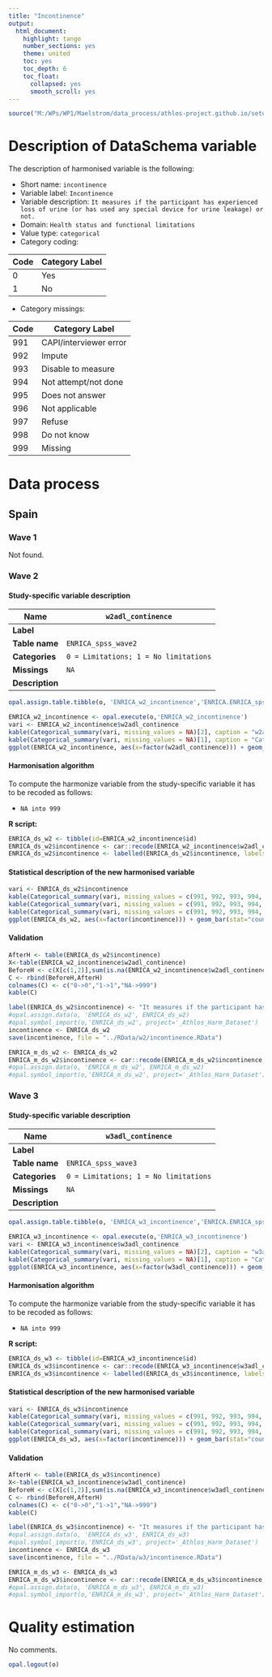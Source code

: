 ```yaml
---
title: "Incontinence"
output:
  html_document:
    highlight: tango
    number_sections: yes
    theme: united
    toc: yes
    toc_depth: 6
    toc_float:
      collapsed: yes
      smooth_scroll: yes
---
```


<!-- ########################################################## --> 

<!-- # Installation, loading packages -->
<!-- **R script:** -->

```r
source("M:/WPs/WP1/Maelstrom/data_process/athlos-project.github.io/setup_iago.r")
```
<!-- ########################################################## --> 



# Description of DataSchema variable

The description of harmonised variable is the following:


* Short name: `incontinence`
* Variable label: `Incontinence`
* Variable description: `It measures if the participant has experienced loss of urine (or has used any special device for urine leakage) or not.`
* Domain: `Health status and functional limitations`
* Value type: `categorical`
* Category coding:

**Code** | **Category Label**
-------- | ------------------
0        | Yes
1        | No
* Category missings: 

**Code** | **Category Label**
----| ------------------
991 | CAPI/interviewer error
992 | Impute
993 | Disable to measure
994 | Not attempt/not done
995 | Does not answer
996 | Not applicable
997 | Refuse
998 | Do not know
999 | Missing

# Data process

## Spain


### Wave 1 

Not found.



### Wave 2

#### Study-specific variable description




| **Name** | `w2adl_continence`|
|-|-|
| **Label** | |
| **Table name** | `ENRICA_spss_wave2` |
| **Categories** | `0 = Limitations; 1 = No limitations` |
| **Missings** | `NA` |
| **Description** |  |

```r
opal.assign.table.tibble(o, 'ENRICA_w2_incontinence','ENRICA.ENRICA_spss_wave2', variables=list('w2adl_continence'), missings = TRUE)
```

```r
ENRICA_w2_incontinence <- opal.execute(o,'ENRICA_w2_incontinence')
vari <- ENRICA_w2_incontinence$w2adl_continence
kable(Categorical_summary(vari, missing_values = NA)[2], caption = "w2adl_continence")
kable(Categorical_summary(vari, missing_values = NA)[1], caption = "Category")
ggplot(ENRICA_w2_incontinence, aes(x=factor(w2adl_continence))) + geom_bar(stat="count", width=0.4, fill="steelblue") + xlab("Incontinence") + ylab("Frequency")
```

#### Harmonisation algorithm

To compute the harmonize variable from the study-specific variable it has to be recoded as follows:

* `NA into 999`

**R script:**

```r
ENRICA_ds_w2 <- tibble(id=ENRICA_w2_incontinence$id)
ENRICA_ds_w2$incontinence <- car::recode(ENRICA_w2_incontinence$w2adl_continence, "NA = '999' ")
ENRICA_ds_w2$incontinence <- labelled(ENRICA_ds_w2$incontinence, labels = c(Yes=0, No=1,Missing=999, Do_not_know=998, Refuse=997, Not_applicable=996, Does_not_answer=995,  Not_attempt_not_done=994, Disable_to_measure=993, Impute=992, CAPI_interviewer_error=991))
```

#### Statistical description of the new harmonised variable
```r
vari <- ENRICA_ds_w2$incontinence
kable(Categorical_summary(vari, missing_values = c(991, 992, 993, 994, 995, 996, 997, 998, 999))[3], caption = "incontinence")
kable(Categorical_summary(vari, missing_values = c(991, 992, 993, 994, 995, 996, 997, 998, 999))[1], caption = "Category")
kable(Categorical_summary(vari, missing_values = c(991, 992, 993, 994, 995, 996, 997, 998, 999))[2], caption = "Type of missing")
ggplot(ENRICA_ds_w2, aes(x=factor(incontinence))) + geom_bar(stat="count", width=0.4, fill="steelblue") + xlab("Incontinence") + ylab("Frequency")
```

#### Validation
```r
AfterH <- table(ENRICA_ds_w2$incontinence)
X<-table(ENRICA_w2_incontinence$w2adl_continence)
BeforeH <- c(X[c(1,2)],sum(is.na(ENRICA_w2_incontinence$w2adl_continence)))
C <- rbind(BeforeH,AfterH)
colnames(C) <- c("0->0","1->1","NA->999") 
kable(C)
```






```r

label(ENRICA_ds_w2$incontinence) <- "It measures if the participant has experienced loss of urine (or has used any special device for urine leakage) or not"
#opal.assign.data(o, 'ENRICA_ds_w2', ENRICA_ds_w2)
#opal.symbol_import(o,'ENRICA_ds_w2', project='_Athlos_Harm_Dataset')
incontinence <- ENRICA_ds_w2
save(incontinence, file = "../RData/w2/incontinence.RData")

ENRICA_m_ds_w2 <- ENRICA_ds_w2
ENRICA_m_ds_w2$incontinence <- car::recode(ENRICA_m_ds_w2$incontinence, "c(991, 992, 993, 994, 995, 996, 997,998, 999)=NA")
#opal.assign.data(o, 'ENRICA_m_ds_w2', ENRICA_m_ds_w2)
#opal.symbol_import(o,'ENRICA_m_ds_w2', project='_Athlos_Harm_Dataset')
```



### Wave 3

#### Study-specific variable description




| **Name** | `w3adl_continence`|
|-|-|
| **Label** | |
| **Table name** | `ENRICA_spss_wave3` |
| **Categories** | `0 = Limitations; 1 = No limitations` |
| **Missings** | `NA` |
| **Description** |  |

```r
opal.assign.table.tibble(o, 'ENRICA_w3_incontinence','ENRICA.ENRICA_spss_wave3', variables=list('w3adl_continence'), missings = TRUE)
```

```r
ENRICA_w3_incontinence <- opal.execute(o,'ENRICA_w3_incontinence')
vari <- ENRICA_w3_incontinence$w3adl_continence
kable(Categorical_summary(vari, missing_values = NA)[2], caption = "w3adl_continence")
kable(Categorical_summary(vari, missing_values = NA)[1], caption = "Category")
ggplot(ENRICA_w3_incontinence, aes(x=factor(w3adl_continence))) + geom_bar(stat="count", width=0.4, fill="steelblue") + xlab("Incontinence") + ylab("Frequency")
```

#### Harmonisation algorithm

To compute the harmonize variable from the study-specific variable it has to be recoded as follows:

* `NA into 999`

**R script:**

```r
ENRICA_ds_w3 <- tibble(id=ENRICA_w3_incontinence$id)
ENRICA_ds_w3$incontinence <- car::recode(ENRICA_w3_incontinence$w3adl_continence, "NA = '999' ")
ENRICA_ds_w3$incontinence <- labelled(ENRICA_ds_w3$incontinence, labels = c(Yes=0, No=1,Missing=999, Do_not_know=998, Refuse=997, Not_applicable=996, Does_not_answer=995,  Not_attempt_not_done=994, Disable_to_measure=993, Impute=992, CAPI_interviewer_error=991))
```

#### Statistical description of the new harmonised variable
```r
vari <- ENRICA_ds_w3$incontinence
kable(Categorical_summary(vari, missing_values = c(991, 992, 993, 994, 995, 996, 997, 998, 999))[3], caption = "incontinence")
kable(Categorical_summary(vari, missing_values = c(991, 992, 993, 994, 995, 996, 997, 998, 999))[1], caption = "Category")
kable(Categorical_summary(vari, missing_values = c(991, 992, 993, 994, 995, 996, 997, 998, 999))[2], caption = "Type of missing")
ggplot(ENRICA_ds_w3, aes(x=factor(incontinence))) + geom_bar(stat="count", width=0.4, fill="steelblue") + xlab("Incontinence") + ylab("Frequency")
```

#### Validation
```r
AfterH <- table(ENRICA_ds_w3$incontinence)
X<-table(ENRICA_w3_incontinence$w3adl_continence)
BeforeH <- c(X[c(1,2)],sum(is.na(ENRICA_w3_incontinence$w3adl_continence)))
C <- rbind(BeforeH,AfterH)
colnames(C) <- c("0->0","1->1","NA->999") 
kable(C)
```






```r

label(ENRICA_ds_w3$incontinence) <- "It measures if the participant has experienced loss of urine (or has used any special device for urine leakage) or not"
#opal.assign.data(o, 'ENRICA_ds_w3', ENRICA_ds_w3)
#opal.symbol_import(o,'ENRICA_ds_w3', project='_Athlos_Harm_Dataset')
incontinence <- ENRICA_ds_w3
save(incontinence, file = "../RData/w3/incontinence.RData")

ENRICA_m_ds_w3 <- ENRICA_ds_w3
ENRICA_m_ds_w3$incontinence <- car::recode(ENRICA_m_ds_w3$incontinence, "c(991, 992, 993, 994, 995, 996, 997,998, 999)=NA")
#opal.assign.data(o, 'ENRICA_m_ds_w3', ENRICA_m_ds_w3)
#opal.symbol_import(o,'ENRICA_m_ds_w3', project='_Athlos_Harm_Dataset')
```



# Quality estimation
No comments.


```r
opal.logout(o)
```
